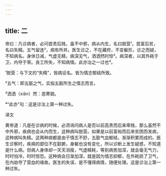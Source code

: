 ```yaml
---
---
---
```

title: 二
---




帝曰：凡诊病者，必问尝贵后贱，虽不中邪，病从内生，名曰脱营¹。尝富后贫，名曰失精。五气留连²，病有所并。医生诊之，不在藏府，不变躯形，诊之而疑，不知病名。身体日减，气虚无精，病深无气，洒洒然时惊³。病深者，以其外耗于卫，内夺于荣。良工所失，不知病情。此亦治之一过也⁴。

¹脱营：与下文的“失精”，皆病证名。皆为情志郁结所致。

²五气：即五脏之气，实指五脏所生之情志而言。

³洒洒（xiǎn）然：恶寒貌。

⁴“此亦”句：这是诊治上第一种过失。

译文

黄帝道：凡是在诊病的时候，必须询问病人是否以前高贵而后来卑贱，那么虽然不中外邪，疾病也会从内而生，这种病叫脱营。如果是以前富裕而后来贫困而发病，这种病叫失精。这两种病都是由于情志不舒，五脏气血郁结，渐渐积累而成的。医生诊察时，疾病的部位不在脏腑，身躯也没有变化，所以诊断上发生疑惑，不知道是什么病。但病人身体却一天天消瘦，气虚精耗，等到病势加深，就会毫无气力，时时怕冷，时时惊恐。这种病会日渐加深，就是因为情志抑郁，在外耗损了卫气，在内劫夺了营血的缘故。医生的失误，是不懂得病情，随便处理。这是诊治上第一种过失。
